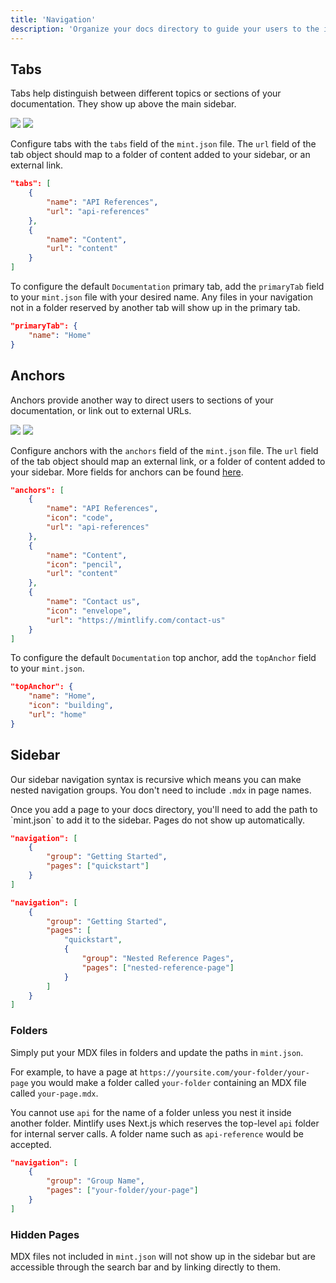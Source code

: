 ```yaml
---
title: 'Navigation'
description: 'Organize your docs directory to guide your users to the information they need '
---
```


## Tabs

Tabs help distinguish between different topics or sections of your documentation. They show up above the main sidebar.

<Frame>
  <img className="block dark:hidden" src="/images/tabs-light.png" />
  <img className="hidden dark:block" src="/images/tabs-dark.png" />
</Frame>

Configure tabs with the `tabs` field of the `mint.json` file. The `url` field of the tab object should map to a folder of content added to your sidebar, or an external link.

```json
"tabs": [
    {
        "name": "API References",
        "url": "api-references"
    },
    {
        "name": "Content",
        "url": "content"
    }
]
```

To configure the default `Documentation` primary tab, add the `primaryTab` field to your `mint.json` file with your desired name. Any files in your navigation not in a folder reserved by another tab will show up in the primary tab.

```json
"primaryTab": {
    "name": "Home"
}
```

## Anchors

Anchors provide another way to direct users to sections of your documentation, or link out to external URLs.

<Frame>
  <img className="block dark:hidden" src="/images/anchor-light.png" />
  <img className="hidden dark:block" src="/images/anchor-dark.png" />
</Frame>

Configure anchors with the `anchors` field of the `mint.json` file. The `url` field of the tab object should map an external link, or a folder of content added to your sidebar. More fields for anchors can be found [here](/settings/global).

```json
"anchors": [
    {
        "name": "API References",
        "icon": "code",
        "url": "api-references"
    },
    {
        "name": "Content",
        "icon": "pencil",
        "url": "content"
    },
    {
        "name": "Contact us",
        "icon": "envelope",
        "url": "https://mintlify.com/contact-us"
    }
]
```

To configure the default `Documentation` top anchor, add the `topAnchor` field to your `mint.json`.

```json
"topAnchor": {
    "name": "Home",
    "icon": "building",
    "url": "home"
}
```

## Sidebar

Our sidebar navigation syntax is recursive which means you can make nested navigation groups. You don't need to include `.mdx` in page names.

<Info>
  Once you add a page to your docs directory, you'll need to add the path to
  `mint.json` to add it to the sidebar. Pages do not show up automatically.
</Info>

<CodeGroup>

```json Regular Navigation
"navigation": [
    {
        "group": "Getting Started",
        "pages": ["quickstart"]
    }
]
```

```json Nested Navigation
"navigation": [
    {
        "group": "Getting Started",
        "pages": [
            "quickstart",
            {
                "group": "Nested Reference Pages",
                "pages": ["nested-reference-page"]
            }
        ]
    }
]
```

</CodeGroup>

### Folders

Simply put your MDX files in folders and update the paths in `mint.json`.

For example, to have a page at `https://yoursite.com/your-folder/your-page` you would make a folder called `your-folder` containing an MDX file called `your-page.mdx`.

<Warning>

You cannot use `api` for the name of a folder unless you nest it inside another folder. Mintlify uses Next.js which reserves the top-level `api` folder for internal server calls. A folder name such as `api-reference` would be accepted.

</Warning>

```json Navigation With Folder
"navigation": [
    {
        "group": "Group Name",
        "pages": ["your-folder/your-page"]
    }
]
```

### Hidden Pages

MDX files not included in `mint.json` will not show up in the sidebar but are accessible through the search bar and by linking directly to them.
